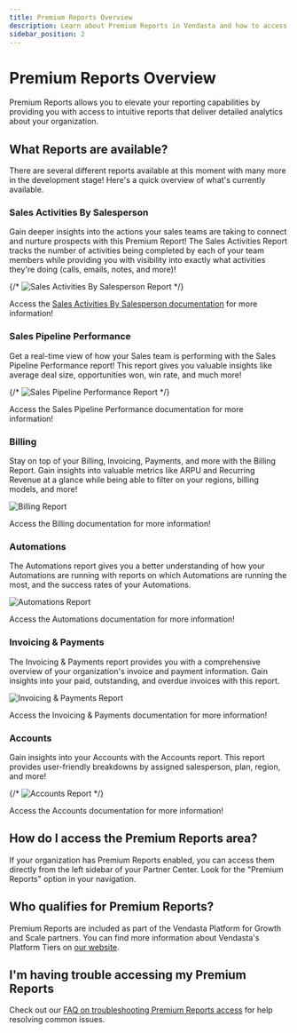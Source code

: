 ```yaml
---
title: Premium Reports Overview
description: Learn about Premium Reports in Vendasta and how to access them
sidebar_position: 2
---
```


# Premium Reports Overview

Premium Reports allows you to elevate your reporting capabilities by providing you with access to intuitive reports that deliver detailed analytics about your organization.

## What Reports are available?

There are several different reports available at this moment with many more in the development stage! Here's a quick overview of what's currently available.

### Sales Activities By Salesperson

Gain deeper insights into the actions your sales teams are taking to connect and nurture prospects with this Premium Report! The Sales Activities Report tracks the number of activities being completed by each of your team members while providing you with visibility into exactly what activities they're doing (calls, emails, notes, and more)!

{/* ![Sales Activities By Salesperson Report](/img/premium-reports-img/18080632683159.jpg) */}

Access the [Sales Activities By Salesperson documentation](/reports/premium-reports/sales-activities-by-salesperson) for more information!

### Sales Pipeline Performance

Get a real-time view of how your Sales team is performing with the Sales Pipeline Performance report! This report gives you valuable insights like average deal size, opportunities won, win rate, and much more! 

{/* ![Sales Pipeline Performance Report](/img/premium-reports-img/18080647913495.jpg) */}

Access the Sales Pipeline Performance documentation for more information!

### Billing

Stay on top of your Billing, Invoicing, Payments, and more with the Billing Report. Gain insights into valuable metrics like ARPU and Recurring Revenue at a glance while being able to filter on your regions, billing models, and more!

![Billing Report](/img/premium-reports-img/18080662984599.jpg)

Access the Billing documentation for more information!

### Automations

The Automations report gives you a better understanding of how your Automations are running with reports on which Automations are running the most, and the success rates of your Automations.

![Automations Report](/img/premium-reports-img/18080739030679.jpg)

Access the Automations documentation for more information!

### Invoicing & Payments

The Invoicing & Payments report provides you with a comprehensive overview of your organization's invoice and payment information. Gain insights into your paid, outstanding, and overdue invoices with this report.

![Invoicing & Payments Report](/img/premium-reports-img/18080692097559.jpg)

Access the Invoicing & Payments documentation for more information!

### Accounts

Gain insights into your Accounts with the Accounts report. This report provides user-friendly breakdowns by assigned salesperson, plan, region, and more!

{/* ![Accounts Report](/img/premium-reports-img/18080678722839.jpg) */}

Access the Accounts documentation for more information!

## How do I access the Premium Reports area?

If your organization has Premium Reports enabled, you can access them directly from the left sidebar of your Partner Center. Look for the "Premium Reports" option in your navigation.

## Who qualifies for Premium Reports?

Premium Reports are included as part of the Vendasta Platform for Growth and Scale partners. You can find more information about Vendasta's Platform Tiers on [our website](https://www.vendasta.com/platform/).

## I'm having trouble accessing my Premium Reports

Check out our [FAQ on troubleshooting Premium Reports access](/reports/premium-reports/faq-why-cant-i-access-my-premium-report) for help resolving common issues.